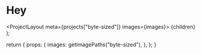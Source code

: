 
# Hey

  <ProjectLayout meta={projects["byte-sized"]} images={images}>
    {children}
  </ProjectLayout>
);

  return {
    props: {
      images: getImagePaths("byte-sized"),
    },
  };
}

